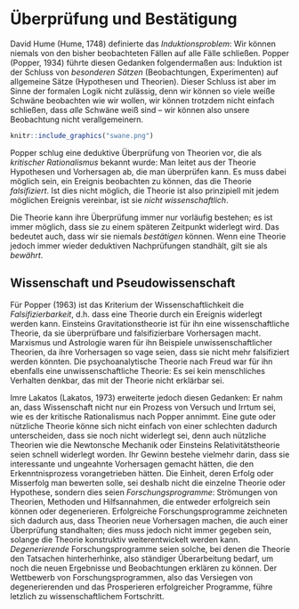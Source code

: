 
# Überprüfung und Bestätigung

David Hume (Hume, 1748) definierte das *Induktionsproblem*:
Wir können niemals von den bisher beobachteten Fällen auf alle Fälle schließen.
Popper (Popper, 1934) führte diesen Gedanken folgendermaßen aus:
Induktion ist der Schluss von *besonderen Sätzen* (Beobachtungen, Experimenten) auf allgemeine Sätze (Hypothesen und Theorien).
Dieser Schluss ist aber im Sinne der formalen Logik nicht zulässig, denn wir können so viele weiße Schwäne beobachten wie wir wollen, wir können trotzdem nicht einfach schließen, dass *alle* Schwäne weiß sind -- wir können also unsere Beobachtung nicht verallgemeinern.

```r
knitr::include_graphics("swane.png")
```

Popper schlug eine deduktive Überprüfung von Theorien vor, die als *kritischer Rationalismus* bekannt wurde:
Man leitet aus der Theorie Hypothesen und Vorhersagen ab, die man überprüfen kann.
Es muss dabei möglich sein, ein Ereignis beobachten zu können, das die Theorie *falsifiziert*.
Ist dies nicht möglich, die Theorie ist also prinzipiell mit jedem möglichen Ereignis vereinbar, ist sie *nicht wissenschaftlich*.

Die Theorie kann ihre Überprüfung immer nur vorläufig bestehen; es ist immer möglich, dass sie zu einem späteren Zeitpunkt widerlegt wird.
Das bedeutet auch, dass wir sie niemals *bestätigen* können.
Wenn eine Theorie jedoch immer wieder deduktiven Nachprüfungen standhält, gilt sie als *bewährt*.

## Wissenschaft und Pseudowissenschaft

Für Popper (1963) ist das Kriterium der Wissenschaftlichkeit die *Falsifizierbarkeit*,
d.h. dass eine Theorie durch ein Ereignis widerlegt werden kann.
Einsteins Gravitationstheorie ist für ihn eine wissenschaftliche Theorie, da sie überprüfbare und falsifizierbare Vorhersagen macht.
Marxismus und Astrologie waren für ihn Beispiele unwissenschaftlicher Theorien, da ihre Vorhersagen so vage seien, dass sie nicht mehr falsifiziert werden könnten. Die psychoanalytische Theorie nach Freud war für ihn ebenfalls eine unwissenschaftliche Theorie:
Es sei kein menschliches Verhalten denkbar, das mit der Theorie nicht erklärbar sei.

Imre Lakatos (Lakatos, 1973) erweiterte jedoch diesen Gedanken:
Er nahm an, dass Wissenschaft nicht nur ein Prozess von Versuch und Irrtum sei,
wie es der kritische Rationalismus nach Popper annimmt.
Eine gute oder nützliche Theorie könne sich nicht einfach von einer schlechten dadurch unterscheiden,
dass sie noch nicht widerlegt sei, denn auch nützliche Theorien wie die Newtonsche Mechanik oder Einsteins Relativitätstheorie
seien schnell widerlegt worden.
Ihr Gewinn bestehe vielmehr darin, dass sie interessante und ungeahnte Vorhersagen gemacht hätten,
die den Erkenntnisprozess vorangetrieben hätten.
Die Einheit, deren Erfolg oder Misserfolg man bewerten solle, sei deshalb nicht die einzelne Theorie oder Hypothese,
sondern dies seien *Forschungsprogramme*: Strömungen von Theorien, Methoden und Hilfsannahmen, die entweder erfolgreich sein können oder degenerieren.
Erfolgreiche Forschungsprogramme zeichneten sich dadurch aus, dass Theorien neue Vorhersagen machen, die auch einer Überprüfung standhalten;
dies muss jedoch nicht immer gegeben sein, solange die Theorie konstruktiv weiterentwickelt werden kann.
*Degenerierende* Forschungsprogramme seien solche, bei denen die Theorie den Tatsachen hinterherhinke,
also ständiger Überarbeitung bedarf, um noch die neuen Ergebnisse und Beobachtungen erklären zu können.
Der Wettbewerb von Forschungsprogrammen, also das Versiegen von degenerierenden und das Prosperieren erfolgreicher Programme,
führe letzlich zu wissenschaftlichem Fortschritt.




<!-- Die Grundidee -->

<!-- - Bleirohre/IQ-Beispiel (besseres Beispiel -- oder genau richtig, da es auch klar macht, dass man nicht für alle Fragen Experimente durchführen kann?) -->
<!-- - Beispiele für spurious correlations -->
<!-- - Einführung der experimentellen Methode: -->
<!--     - zufälliges Zuteilen von Personen auf Wohnblocks mit/ohne Bleirohr -->
<!--     - Worauf könnte dann noch ein IQ-Unterschied zurückgeführt werden? -->
<!--     - Zufällige Schwankungen oder Ursache-Wirkung -->




<!-- - Warum ist es wichtig, hypothesengeleitet vorzugehen? -->

<!-- - Beispiel: Wir sind Forscher, die möglichst viele Verhaltensweisen identifizieren wollen, die Herz-Kreislauf-Erkrankungen verursachen. -->



<!--
Meehl-Argument:

- "reife" naturwissenschaften: Theorie sagt einen bestimmenten numerischen Wert
(oder z.B. die Gleichheit von zwei Werten) vorher
- Beispiel:
    - Aristoteles: „Wenn man eine Kugel von Blei und eine von Holz von einem hohen Turm fallen läßt, bewegt sich das Blei weit voraus.“
    - Stevin und andere: Gleichförmige Beschleunigung, d.h. egal wie "schwer" die Körper sind, sie treffen gleichzeitig auf.
- Stevin bzw. Benedetti-Experiment
Immer dann, wenn ein Test "signifikant" wird, wird eine Theorie falsifiziert
- Sozialwisschenschaften/Psychologie/Bildungswissenschaften/Ernährungswissenschaften
- Theorie sagt etwas darüber aus, dass etwas einen Einfluss hat (also der Zusammenhang  nicht Null ist)
    - Beispiel: Koffeinkonsum ~ Bluthochdruck
Immer dann, wenn ein statistischer Test signifikant wird, wird eine Theorie "bestätigt"
Wird sie das wirklich?
-->